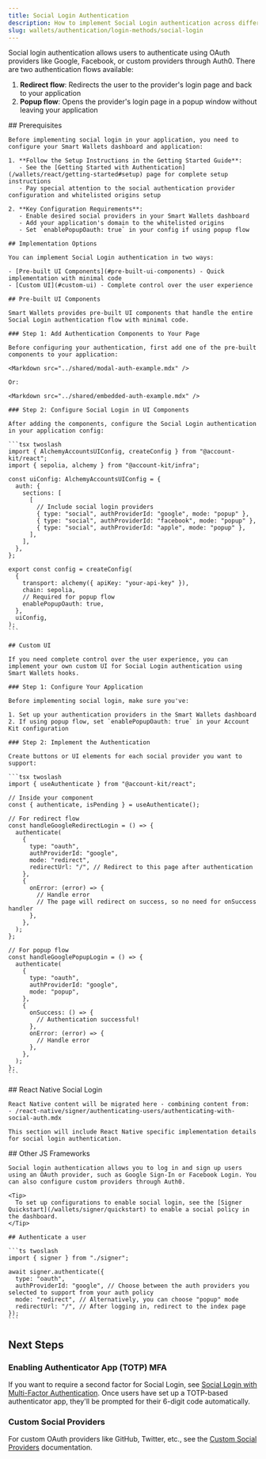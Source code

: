 ```yaml
---
title: Social Login Authentication
description: How to implement Social Login authentication across different frameworks
slug: wallets/authentication/login-methods/social-login
---
```


Social login authentication allows users to authenticate using OAuth providers like Google, Facebook, or custom providers through Auth0. There are two authentication flows available:

1. **Redirect flow**: Redirects the user to the provider's login page and back to your application
2. **Popup flow**: Opens the provider's login page in a popup window without leaving your application

<Tabs>
  <Tab title="React">
    ## Prerequisites

    Before implementing social login in your application, you need to configure your Smart Wallets dashboard and application:

    1. **Follow the Setup Instructions in the Getting Started Guide**:
       - See the [Getting Started with Authentication](/wallets/react/getting-started#setup) page for complete setup instructions
       - Pay special attention to the social authentication provider configuration and whitelisted origins setup

    2. **Key Configuration Requirements**:
       - Enable desired social providers in your Smart Wallets dashboard
       - Add your application's domain to the whitelisted origins
       - Set `enablePopupOauth: true` in your config if using popup flow

    ## Implementation Options

    You can implement Social Login authentication in two ways:

    - [Pre-built UI Components](#pre-built-ui-components) - Quick implementation with minimal code
    - [Custom UI](#custom-ui) - Complete control over the user experience

    ## Pre-built UI Components

    Smart Wallets provides pre-built UI components that handle the entire Social Login authentication flow with minimal code.

    ### Step 1: Add Authentication Components to Your Page

    Before configuring your authentication, first add one of the pre-built components to your application:

    <Markdown src="../shared/modal-auth-example.mdx" />

    Or:

    <Markdown src="../shared/embedded-auth-example.mdx" />

    ### Step 2: Configure Social Login in UI Components

    After adding the components, configure the Social Login authentication in your application config:

    ```tsx twoslash
    import { AlchemyAccountsUIConfig, createConfig } from "@account-kit/react";
    import { sepolia, alchemy } from "@account-kit/infra";

    const uiConfig: AlchemyAccountsUIConfig = {
      auth: {
        sections: [
          [
            // Include social login providers
            { type: "social", authProviderId: "google", mode: "popup" },
            { type: "social", authProviderId: "facebook", mode: "popup" },
            { type: "social", authProviderId: "apple", mode: "popup" },
          ],
        ],
      },
    };

    export const config = createConfig(
      {
        transport: alchemy({ apiKey: "your-api-key" }),
        chain: sepolia,
        // Required for popup flow
        enablePopupOauth: true,
      },
      uiConfig,
    );
    ```

    ## Custom UI

    If you need complete control over the user experience, you can implement your own custom UI for Social Login authentication using Smart Wallets hooks.

    ### Step 1: Configure Your Application

    Before implementing social login, make sure you've:

    1. Set up your authentication providers in the Smart Wallets dashboard
    2. If using popup flow, set `enablePopupOauth: true` in your Account Kit configuration

    ### Step 2: Implement the Authentication

    Create buttons or UI elements for each social provider you want to support:

    ```tsx twoslash
    import { useAuthenticate } from "@account-kit/react";

    // Inside your component
    const { authenticate, isPending } = useAuthenticate();

    // For redirect flow
    const handleGoogleRedirectLogin = () => {
      authenticate(
        {
          type: "oauth",
          authProviderId: "google",
          mode: "redirect",
          redirectUrl: "/", // Redirect to this page after authentication
        },
        {
          onError: (error) => {
            // Handle error
            // The page will redirect on success, so no need for onSuccess handler
          },
        },
      );
    };

    // For popup flow
    const handleGooglePopupLogin = () => {
      authenticate(
        {
          type: "oauth",
          authProviderId: "google",
          mode: "popup",
        },
        {
          onSuccess: () => {
            // Authentication successful!
          },
          onError: (error) => {
            // Handle error
          },
        },
      );
    };
    ```
  </Tab>

  <Tab title="React Native">
    ## React Native Social Login

    React Native content will be migrated here - combining content from:
    - /react-native/signer/authenticating-users/authenticating-with-social-auth.mdx

    This section will include React Native specific implementation details for social login authentication.
  </Tab>
  <Tab title="JavaScript">
    ## Other JS Frameworks

    Social login authentication allows you to log in and sign up users using an OAuth provider, such as Google Sign-In or Facebook Login. You can also configure custom providers through Auth0.

    <Tip>
      To set up configurations to enable social login, see the [Signer Quickstart](/wallets/signer/quickstart) to enable a social policy in the dashboard.
    </Tip>

    ## Authenticate a user

    ```ts twoslash
    import { signer } from "./signer";

    await signer.authenticate({
      type: "oauth",
      authProviderId: "google", // Choose between the auth providers you selected to support from your auth policy
      mode: "redirect", // Alternatively, you can choose "popup" mode
      redirectUrl: "/", // After logging in, redirect to the index page
    });
    ```
  </Tab>
</Tabs>

## Next Steps

### Enabling Authenticator App (TOTP) MFA

If you want to require a second factor for Social Login, see [Social Login with Multi-Factor Authentication](/wallets/react/mfa/social-login). Once users have set up a TOTP-based authenticator app, they'll be prompted for their 6-digit code automatically.

### Custom Social Providers

For custom OAuth providers like GitHub, Twitter, etc., see the [Custom Social Providers](/wallets/react/login-methods/social-providers) documentation.
